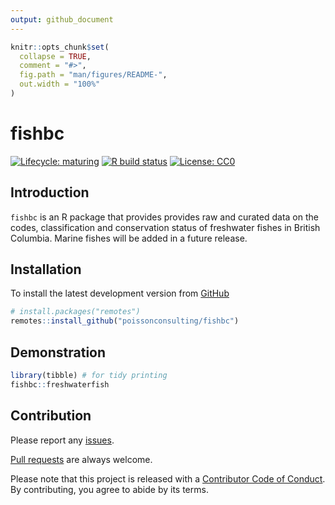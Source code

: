 ```yaml
---
output: github_document
---
```


<!-- README.md is generated from README.Rmd. Please edit that file -->

```r
knitr::opts_chunk$set(
  collapse = TRUE,
  comment = "#>",
  fig.path = "man/figures/README-",
  out.width = "100%"
)
```

# fishbc

<!-- badges: start -->
[![Lifecycle: maturing](https://img.shields.io/badge/lifecycle-maturing-blue.svg)](https://www.tidyverse.org/lifecycle/#maturing)
[![R build status](https://github.com/poissonconsulting/fishbc/workflows/R-CMD-check/badge.svg)](https://github.com/poissonconsulting/fishbc/actions)
[![License: CC0](https://img.shields.io/badge/License-CC0-green.svg)](https://tldrlegal.com/license/creative-commons-cc0-1.0-universal)
<!-- badges: end -->

## Introduction

`fishbc` is an R package that provides provides raw and curated data on the codes, classification and conservation status of freshwater fishes in British Columbia. 
Marine fishes will be added in a future release.

## Installation

To install the latest development version from [GitHub](https://github.com/poissonconsulting/fishbc)
```r
# install.packages("remotes")
remotes::install_github("poissonconsulting/fishbc")
```

## Demonstration

```r
library(tibble) # for tidy printing
fishbc::freshwaterfish
```

## Contribution

Please report any [issues](https://github.com/poissonconsulting/fishbc/issues).

[Pull requests](https://github.com/poissonconsulting/fishbc/pulls) are always welcome.

Please note that this project is released with a [Contributor Code of Conduct](https://github.com/poissonconsulting/fishbc/blob/master/CODE_OF_CONDUCT.md).
By contributing, you agree to abide by its terms.
